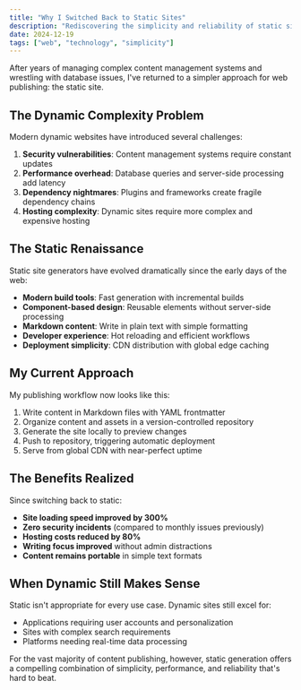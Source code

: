 ```yaml
---
title: "Why I Switched Back to Static Sites"
description: "Rediscovering the simplicity and reliability of static site generation."
date: 2024-12-19
tags: ["web", "technology", "simplicity"]
---
```


After years of managing complex content management systems and wrestling with database issues, I've returned to a simpler approach for web publishing: the static site.

## The Dynamic Complexity Problem

Modern dynamic websites have introduced several challenges:

1. **Security vulnerabilities**: Content management systems require constant updates
2. **Performance overhead**: Database queries and server-side processing add latency
3. **Dependency nightmares**: Plugins and frameworks create fragile dependency chains
4. **Hosting complexity**: Dynamic sites require more complex and expensive hosting

## The Static Renaissance

Static site generators have evolved dramatically since the early days of the web:

- **Modern build tools**: Fast generation with incremental builds
- **Component-based design**: Reusable elements without server-side processing
- **Markdown content**: Write in plain text with simple formatting
- **Developer experience**: Hot reloading and efficient workflows
- **Deployment simplicity**: CDN distribution with global edge caching

## My Current Approach

My publishing workflow now looks like this:

1. Write content in Markdown files with YAML frontmatter
2. Organize content and assets in a version-controlled repository
3. Generate the site locally to preview changes
4. Push to repository, triggering automatic deployment
5. Serve from global CDN with near-perfect uptime

## The Benefits Realized

Since switching back to static:

- **Site loading speed improved by 300%**
- **Zero security incidents** (compared to monthly issues previously)
- **Hosting costs reduced by 80%**
- **Writing focus improved** without admin distractions
- **Content remains portable** in simple text formats

## When Dynamic Still Makes Sense

Static isn't appropriate for every use case. Dynamic sites still excel for:
- Applications requiring user accounts and personalization
- Sites with complex search requirements
- Platforms needing real-time data processing

For the vast majority of content publishing, however, static generation offers a compelling combination of simplicity, performance, and reliability that's hard to beat.
